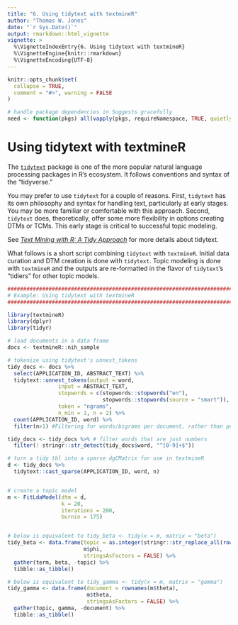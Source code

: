 ```yaml
---
title: "6. Using tidytext with textmineR"
author: "Thomas W. Jones"
date: "`r Sys.Date()`"
output: rmarkdown::html_vignette
vignette: >
  %\VignetteIndexEntry{6. Using tidytext with textmineR}
  %\VignetteEngine{knitr::rmarkdown}
  %\VignetteEncoding{UTF-8}
---
```


```r
knitr::opts_chunk$set(
  collapse = TRUE,
  comment = "#>", warning = FALSE
)

# handle package dependencies in Suggests gracefully
need <- function(pkgs) all(vapply(pkgs, requireNamespace, TRUE, quietly = TRUE))

```

# Using tidytext with textmineR

The [`tidytext`](https://CRAN.R-project.org/package=tidytext) package is one of the more popular natural language processing packages in R's ecosystem. It follows conventions and syntax of the "tidyverse." 

You may prefer to use `tidytext` for a couple of reasons. First, `tidytext` has its own philosophy and syntax for handling text, particularly at early stages. You may be more familiar or comfortable with this approach. Second, `tidytext` does, theoretically, offer some more flexibility in options creating DTMs or TCMs. This early stage is critical to successful topic modeling. 

See _[Text Mining with R: A Tidy Approach](https://www.tidytextmining.com/)_ for more details about tidytext.

What follows is a short script combining `tidytext` with `textmineR`. Initial data curation and DTM creation is done with `tidytext`. Topic modeling is done with `textmineR` and the outputs are re-formatted in the flavor of `tidytext`'s "tidiers" for other topic models. 

```r
################################################################################
# Example: Using tidytext with textmineR
################################################################################

library(textmineR)
library(dplyr)
library(tidyr)

# load documents in a data frame
docs <- textmineR::nih_sample 

# tokenize using tidytext's unnest_tokens
tidy_docs <- docs %>% 
  select(APPLICATION_ID, ABSTRACT_TEXT) %>% 
  tidytext::unnest_tokens(output = word, 
                input = ABSTRACT_TEXT,
                stopwords = c(stopwords::stopwords("en"), 
                              stopwords::stopwords(source = "smart")),
                token = "ngrams",
                n_min = 1, n = 2) %>% 
  count(APPLICATION_ID, word) %>% 
  filter(n>1) #Filtering for words/bigrams per document, rather than per corpus

tidy_docs <- tidy_docs %>% # filter words that are just numbers
  filter(! stringr::str_detect(tidy_docs$word, "^[0-9]+$"))

# turn a tidy tbl into a sparse dgCMatrix for use in textmineR
d <- tidy_docs %>% 
  tidytext::cast_sparse(APPLICATION_ID, word, n)


# create a topic model
m <- FitLdaModel(dtm = d, 
                 k = 20,
                 iterations = 200,
                 burnin = 175)


# below is equivalent to tidy_beta <- tidy(x = m, matrix = "beta")
tidy_beta <- data.frame(topic = as.integer(stringr::str_replace_all(rownames(m$phi), "t_", "")), 
                        m$phi, 
                        stringsAsFactors = FALSE) %>%
  gather(term, beta, -topic) %>% 
  tibble::as_tibble()

# below is equivalent to tidy_gamma <- tidy(x = m, matrix = "gamma")
tidy_gamma <- data.frame(document = rownames(m$theta),
                         m$theta,
                         stringsAsFactors = FALSE) %>%
  gather(topic, gamma, -document) %>%
  tibble::as_tibble()

```


